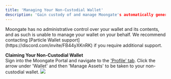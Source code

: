 ```yaml
---
title: 'Managing Your Non-Custodial Wallet'
description: 'Gain custody of and manage Moongate's automatically generated wallet.'
---
```

<Warning>
    Moongate has no administrative control over your wallet and its contents, and as such is unable to manage your wallet on your behalf. 
    We recommend contacting [Particle Wallet support](https://discord.com/invite/FB44yXKnRK) if you require additional support.
</Warning>

**Claiming Your Non-Custodial Wallet**
<Steps>    
    <Step title="Access your non-custodial wallet">
        Sign into the Moongate Portal and navigate to the ['Profile' tab](https://app.moongate.id/profile). 
        Click the arrow under 'Wallet' and then 'Manage Assets' to be taken to your non-custodial wallet.
        <img src="/user-guide/images/managing-wallet/manage-non-custodial-wallet/manage assets button.gif"/>
    </Step>
    
</Steps>